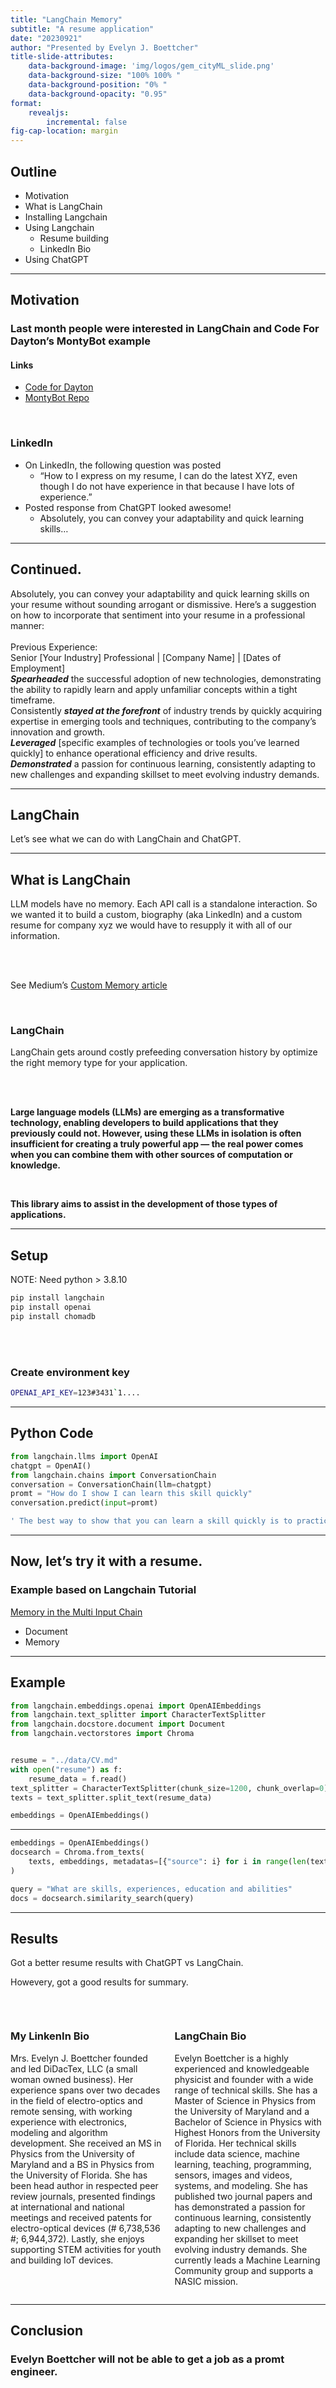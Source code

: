 ```yaml
---
title: "LangChain Memory"
subtitle: "A resume application"
date: "20230921"
author: "Presented by Evelyn J. Boettcher"
title-slide-attributes:
    data-background-image: 'img/logos/gem_cityML_slide.png'
    data-background-size: "100% 100% "
    data-background-position: "0% "
    data-background-opacity: "0.95"
format:
    revealjs:
        incremental: false
fig-cap-location: margin
---
```


## Outline

* Motivation
* What is LangChain
* Installing Langchain
* Using Langchain
    * Resume building
    * LinkedIn Bio
* Using ChatGPT

---

## Motivation

### Last month people were interested in LangChain and Code For Dayton's MontyBot example

#### Links
* [Code for Dayton](https://www.codefordayton.org/posts/)
* [MontyBot Repo](https://github.com/codefordayton/montybot)

<br>

### LinkedIn

* On LinkedIn, the following question was posted
  * "How to I express on my resume, I can do the latest XYZ, even though I do not have experience in that because I have lots of experience."

* Posted response from ChatGPT looked awesome!
   * Absolutely, you can convey your adaptability and quick learning skills...
   
---

## Continued. 

Absolutely, you can convey your adaptability and quick learning skills on your resume without sounding arrogant or dismissive. Here's a suggestion on how to incorporate that sentiment into your resume in a professional manner:
<br>
<br>
Previous Experience: <br>
Senior [Your Industry] Professional | [Company Name] | [Dates of Employment]<br>
***Spearheaded*** the successful adoption of new technologies, demonstrating the ability to rapidly learn and apply unfamiliar concepts within a tight timeframe.<br>
Consistently ***stayed at the forefront*** of industry trends by quickly acquiring expertise in emerging tools and techniques, contributing to the company's innovation and growth.<br>
***Leveraged*** [specific examples of technologies or tools you've learned quickly] to enhance operational efficiency and drive results.<br>
***Demonstrated*** a passion for continuous learning, consistently adapting to new challenges and expanding skillset to meet evolving industry demands.

---

## LangChain

Let's see what we can do with LangChain and ChatGPT.

---

## What is LangChain

LLM models have no memory.  Each API call is a standalone interaction.  So we wanted it to build a custom, biography (aka LinkedIn) and a custom resume for company xyz we would have to resupply it with all of our information.

<br>
<br>

See Medium's [Custom Memory article](https://towardsdatascience.com/custom-memory-for-chatgpt-api-artificial-intelligence-python-722d627d4d6d)

<br>

### LangChain

LangChain gets around costly prefeeding conversation history by optimize the right memory type for your application.

<br>
<br>

**Large language models (LLMs) are emerging as a transformative technology, enabling developers to build applications that they previously could not. However, using these LLMs in isolation is often insufficient for creating a truly powerful app — the real power comes when you can combine them with other sources of computation or knowledge.**

<br>

**This library aims to assist in the development of those types of applications.**

---

## Setup

NOTE: Need python > 3.8.10


```python
pip install langchain
pip install openai
pip install chomadb
```

<br>
<br>

### Create environment key

```bash
OPENAI_API_KEY=123#3431`1....
```

---

## Python Code

```python
from langchain.llms import OpenAI
chatgpt = OpenAI()
from langchain.chains import ConversationChain
conversation = ConversationChain(llm=chatgpt)
promt = "How do I show I can learn this skill quickly"
conversation.predict(input=promt)
```

```bash
' The best way to show that you can learn a skill quickly is to practice it frequently. It is important to focus on the basics of the skill and build up your knowledge and expertise gradually. You should also focus on understanding the underlying concepts of the skill so that you can easily apply it in different situations. Additionally, it is helpful to find resources, such as tutorials or online courses, that can help you learn the skill in an efficient and effective way.'
```

---

## Now, let's try it with a resume.

### Example based on Langchain Tutorial

[Memory in the Multi Input Chain](https://python.langchain.com/docs/modules/memory/adding_memory_chain_multiple_inputs)

* Document
* Memory

---

## Example


```python
from langchain.embeddings.openai import OpenAIEmbeddings
from langchain.text_splitter import CharacterTextSplitter
from langchain.docstore.document import Document
from langchain.vectorstores import Chroma


resume = "../data/CV.md"
with open("resume") as f:
    resume_data = f.read()
text_splitter = CharacterTextSplitter(chunk_size=1200, chunk_overlap=0)
texts = text_splitter.split_text(resume_data)

embeddings = OpenAIEmbeddings()
```

---

```python
embeddings = OpenAIEmbeddings()
docsearch = Chroma.from_texts(
    texts, embeddings, metadatas=[{"source": i} for i in range(len(texts))]
)

query = "What are skills, experiences, education and abilities"
docs = docsearch.similarity_search(query)

```

---

## Results

Got a better resume results with ChatGPT vs LangChain.

Howevery, got a good results for summary.

<br>

:::{.columns}
::::{.column width=49%}
### My LinkenIn Bio
Mrs. Evelyn J.  Boettcher founded and led DiDacTex, LLC (a small woman owned business). Her experience spans over two decades in the field of electro-optics and remote sensing, with working experience with electronics, modeling and algorithm development.  She received an MS in Physics from the University of Maryland and a BS in Physics from the University of Florida.  She has been head author in respected peer review journals, presented findings at international and national meetings and received patents for electro-optical devices (# 6,738,536 #; 6,944,372).  Lastly, she enjoys supporting STEM activities for youth and building IoT devices.

::::
::::{.column width=49%}

### LangChain Bio
Evelyn Boettcher is a highly experienced and knowledgeable physicist and founder with a wide range of technical skills. She has a Master of Science in Physics from the University of Maryland and a Bachelor of Science in Physics with Highest Honors from the University of Florida. Her technical skills include data science, machine learning, teaching, programming, sensors, images and videos, systems, and modeling. She has published two journal papers and has demonstrated a passion for continuous learning, consistently adapting to new challenges and expanding her skillset to meet evolving industry demands. She currently leads a Machine Learning Community group and supports a NASIC mission.

::::
:::


---

## Conclusion

### Evelyn Boettcher will not be able to get a job as a promt engineer.
